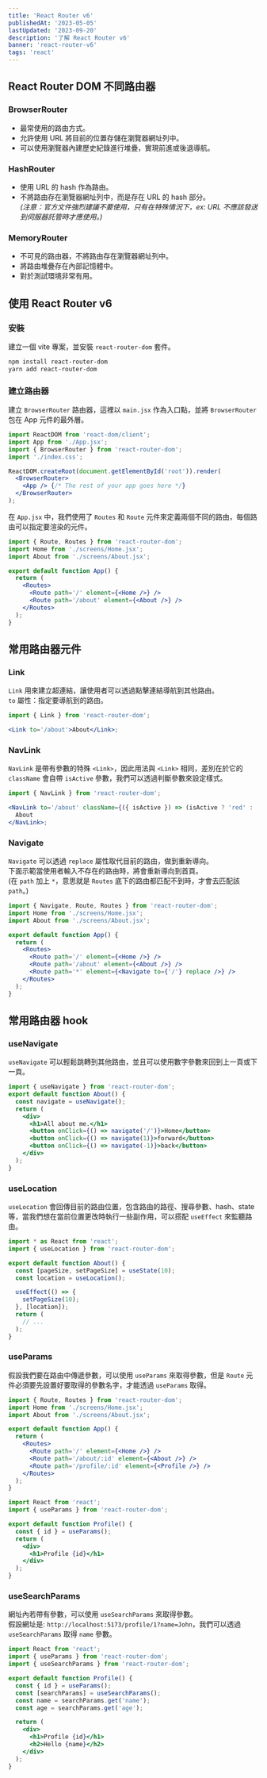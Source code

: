 ```yaml
---
title: 'React Router v6'
publishedAt: '2023-05-05'
lastUpdated: '2023-09-20'
description: '了解 React Router v6'
banner: 'react-router-v6'
tags: 'react'
---
```


## React Router DOM 不同路由器

### BrowserRouter

- 最常使用的路由方式。
- 允許使用 URL 將目前的位置存儲在瀏覽器網址列中。
- 可以使用瀏覽器內建歷史紀錄進行堆疊，實現前進或後退導航。

### HashRouter

- 使用 URL 的 hash 作為路由。
- 不將路由存在瀏覽器網址列中，而是存在 URL 的 hash 部分。  
  _(注意：官方文件強烈建議不要使用，只有在特殊情況下，ex: URL 不應該發送到伺服器託管時才應使用。)_

### MemoryRouter

- 不可見的路由器，不將路由存在瀏覽器網址列中。
- 將路由堆疊存在內部記憶體中。
- 對於測試環境非常有用。

## 使用 React Router v6

### 安裝

建立一個 vite 專案，並安裝 `react-router-dom` 套件。

```bash
npm install react-router-dom
yarn add react-router-dom
```

### 建立路由器

建立 `BrowserRouter` 路由器，這裡以 `main.jsx` 作為入口點，並將 `BrowserRouter` 包在 App 元件的最外層。

```jsx title="main.jsx"
import ReactDOM from 'react-dom/client';
import App from './App.jsx';
import { BrowserRouter } from 'react-router-dom';
import './index.css';

ReactDOM.createRoot(document.getElementById('root')).render(
  <BrowserRouter>
    <App /> {/* The rest of your app goes here */}
  </BrowserRouter>
);
```

在 `App.jsx` 中，我們使用了 `Routes` 和 `Route` 元件來定義兩個不同的路由，每個路由可以指定要渲染的元件。

```jsx title="App.jsx"
import { Route, Routes } from 'react-router-dom';
import Home from './screens/Home.jsx';
import About from './screens/About.jsx';

export default function App() {
  return (
    <Routes>
      <Route path='/' element={<Home />} />
      <Route path='/about' element={<About />} />
    </Routes>
  );
}
```

## 常用路由器元件

### Link

`Link` 用來建立超連結，讓使用者可以透過點擊連結導航到其他路由。  
`to` 屬性：指定要導航到的路由。

```jsx
import { Link } from 'react-router-dom';

<Link to='/about'>About</Link>;
```

### NavLink

`NavLink` 是帶有參數的特殊 `<Link>`，因此用法與 `<Link>` 相同，差別在於它的 `className` 會自帶 `isActive` 參數，我們可以透過判斷參數來設定樣式。

```jsx
import { NavLink } from 'react-router-dom';

<NavLink to='/about' className={({ isActive }) => (isActive ? 'red' : 'blue')}>
  About
</NavLink>;
```

### Navigate

`Navigate` 可以透過 `replace` 屬性取代目前的路由，做到重新導向。  
下面示範當使用者輸入不存在的路由時，將會重新導向到首頁。  
(在 `path` 加上 `*`，意思就是 `Routes` 底下的路由都匹配不到時，才會去匹配該 `path`。)

```jsx
import { Navigate, Route, Routes } from 'react-router-dom';
import Home from './screens/Home.jsx';
import About from './screens/About.jsx';

export default function App() {
  return (
    <Routes>
      <Route path='/' element={<Home />} />
      <Route path='/about' element={<About />} />
      <Route path='*' element={<Navigate to={'/'} replace />} />
    </Routes>
  );
}
```

## 常用路由器 hook

### useNavigate

`useNavigate` 可以輕鬆跳轉到其他路由，並且可以使用數字參數來回到上一頁或下一頁。

```jsx
import { useNavigate } from 'react-router-dom';
export default function About() {
  const navigate = useNavigate();
  return (
    <div>
      <h1>All about me.</h1>
      <button onClick={() => navigate('/')}>Home</button>
      <button onClick={() => navigate(1)}>forward</button>
      <button onClick={() => navigate(-1)}>back</button>
    </div>
  );
}
```

### useLocation

`useLocation` 會回傳目前的路由位置，包含路由的路徑、搜尋參數、hash、state 等，當我們想在當前位置更改時執行一些副作用，可以搭配 `useEffect` 來監聽路由。

```jsx
import * as React from 'react';
import { useLocation } from 'react-router-dom';

export default function About() {
  const [pageSize, setPageSize] = useState(10);
  const location = useLocation();

  useEffect(() => {
    setPageSize(10);
  }, [location]);
  return (
    // ...
  );
}
```

### useParams

假設我們要在路由中傳遞參數，可以使用 `useParams` 來取得參數，但是 `Route` 元件必須要先設置好要取得的參數名字，才能透過 `useParams` 取得。

```jsx title="App.jsx"
import { Route, Routes } from 'react-router-dom';
import Home from './screens/Home.jsx';
import About from './screens/About.jsx';

export default function App() {
  return (
    <Routes>
      <Route path='/' element={<Home />} />
      <Route path='/about/:id' element={<About />} />
      <Route path='/profile/:id' element={<Profile />} />
    </Routes>
  );
}
```

```jsx title="Profile.jsx"
import React from 'react';
import { useParams } from 'react-router-dom';

export default function Profile() {
  const { id } = useParams();
  return (
    <div>
      <h1>Profile {id}</h1>
    </div>
  );
}
```

### useSearchParams

網址內若帶有參數，可以使用 `useSearchParams` 來取得參數。  
假設網址是: `http://localhost:5173/profile/1?name=John`，我們可以透過 `useSearchParams` 取得 `name` 參數。

```jsx title="Profile.jsx"
import React from 'react';
import { useParams } from 'react-router-dom';
import { useSearchParams } from 'react-router-dom';

export default function Profile() {
  const { id } = useParams();
  const [searchParams] = useSearchParams();
  const name = searchParams.get('name');
  const age = searchParams.get('age');

  return (
    <div>
      <h1>Profile {id}</h1>
      <h2>Hello {name}</h2>
    </div>
  );
}
```
